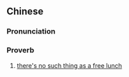 {{also|天下没有白吃的午餐}}
==Chinese==
{{zh-forms|s=天下没有白吃的午餐|type=22212}}

===Pronunciation===
{{zh-pron
|m=tiānxià méiyǒu báichī de wǔcān
|cat=prov
}}

===Proverb===
{{zh-proverb}}

# [[there's no such thing as a free lunch]]